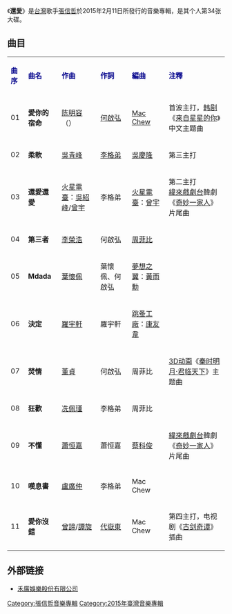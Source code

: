 {{Album infobox | <!-- See Wikipedhttps://zh.wikipedia.org/wiki/Project:%E4%B8%8A%E4%BC%A0ia:WikiProject_Albums -->
|  Name        = 還愛
|  Type        = [[專輯|專輯]]
|  Artist      = [[張信哲|張信哲]]
|  Cover       = JeffChang_2015_Love.jpg
|  Released    = 2015年2月11日
|  Recorded    = 2014年
|  Genre       = 國語流行、中文流行
|  Length      = 
|  Label       =  [[潮水音樂|潮水音樂]]<ref>[http://isrc.ncl.edu.tw/music_view.aspx?item=14389 ISRC-國際標準錄音錄影資料代碼查詢系統]</ref>
|  Number      = 
|  Producer    = 张信哲（曲目1、2、10、11）<br>[[羅宇軒|羅宇軒]]（曲目3-9）
|  Reviews     = 
|  Last album  = [[空出来的时间|空出来的时间]]<br />（2012年）
|  This album  = '''還愛'''<br />（2015年）
|  Next album  = '''[[歌時代|歌時代]]'''<br />（2016年）
}}
《'''還愛'''》是[[台灣|台灣]]歌手[[張信哲|張信哲]]於2015年2月11日所發行的音樂專輯，是其个人第34张大碟。

==曲目==
{| class="wikitable"
|-
| <font color=darkblue>'''曲序'''</font> || <font color=darkblue>'''曲名'''</font> || <font color=darkblue>'''作曲'''</font> || <font color=darkblue>'''作詞'''</font> || <font color=darkblue>'''編曲'''</font> || <font color=darkblue>'''注釋'''</font>
|-
| 01 || '''愛你的宿命''' || [[陈明容|陈明容]]（{{lang|ko|진명용}}） || [[何啟弘|何啟弘]] || [[Mac_Chew|Mac Chew]] ||首波主打，[[韩剧|韩剧]]《[[来自星星的你|来自星星的你]]》中文主题曲
|-
| 02 || '''柔軟''' || [[吳青峰|吳青峰]] || [[李格弟|李格弟]]  || [[吳慶隆|吳慶隆]] || 第三主打
|-
| 03 || '''還愛還愛''' || [[火星電臺|火星電臺]]：[[吳紹峰|吳紹峰]]/[[曾宇|曾宇]] || 李格弟 || [[火星電臺|火星電臺]]：[[曾宇|曾宇]] || 第二主打<br>[[緯來戲劇台|緯來戲劇台]]韓劇《[[奇妙一家人|奇妙一家人]]》片尾曲
|-
| 04 || '''第三者''' || [[李榮浩|李榮浩]] || 何啟弘 || [[周菲比|周菲比]] || 
|-
| 05 || '''Mdada''' || [[葉懷佩|葉懷佩]] || 葉懷佩、何啟弘 || [[夢想之翼|夢想之翼]]：[[黃雨勳|黃雨勳]] ||
|-
| 06 || '''決定''' || [[羅宇軒|羅宇軒]] || 羅宇軒|| [[跳蚤工廠|跳蚤工廠]]：[[康友韋|康友韋]] || 
|-
| 07 || '''焚情''' || [[董貞|董貞]] || 何啟弘 || 周菲比||[[3D动画|3D动画]]《[[秦时明月|秦时明月·君临天下]]》主题曲
|-
| 08 || '''狂歡''' || [[冼佩瑾|冼佩瑾]]|| 李格弟 || 周菲比 || 
|-
| 09 || '''不懂''' || [[蕭恒嘉|蕭恒嘉]] || 蕭恒嘉 || [[蔡科俊|蔡科俊]] ||[[緯來戲劇台|緯來戲劇台]]韓劇《[[奇妙一家人|奇妙一家人]]》片尾曲
|-
| 10 || '''嘆息書''' || [[盧廣仲|盧廣仲]] || 李格弟 || Mac Chew || 
|-
| 11 || '''愛你沒錯''' || [[曾諦|曾諦]]/[[譚旋|譚旋]] || [[代嶽東|代嶽東]] || Mac Chew ||第四主打，电视剧《[[古剑奇谭_(电视剧)|古剑奇谭]]》插曲
|}

==外部链接==
*[http://www.hove.com.tw/product_cg131877.html#581969 禾廣娛樂股份有限公司] {{Wayback|url=http://www.hove.com.tw/product_cg131877.html#581969 |date=20160307065203 }}
<references/>

{{張信哲}}

[[Category:張信哲音樂專輯|Category:張信哲音樂專輯]]
[[Category:2015年臺灣音樂專輯|Category:2015年臺灣音樂專輯]]